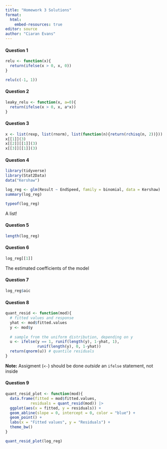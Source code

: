```yaml
---
title: "Homework 3 Solutions"
format: 
  html:
    embed-resources: true
editor: source
author: "Ciaran Evans"
---
```



#### Question 1

```r
relu <- function(x){
  return(ifelse(x > 0, x, 0))
}

relu(c(-1, 1))
```

#### Question 2

```r
leaky_relu <- function(x, a=0){
  return(ifelse(x > 0, x, a*x))
}
```

#### Question 3

```r
x <- list(rexp, list(rnorm), list(function(n){return(rchisq(n, 2))}))
x[[1]](3)
x[[2]][[1]](3)
x[[3]][[1]](3)
```

#### Question 4

```r
library(tidyverse)
library(Stat2Data)
data("Kershaw")

log_reg <- glm(Result ~ EndSpeed, family = binomial, data = Kershaw)
summary(log_reg)

typeof(log_reg)
```

A list!

#### Question 5

```r
length(log_reg)
```

#### Question 6

```r
log_reg[[1]]
```

The estimated coefficients of the model

#### Question 7

```r
log_reg$aic
```

#### Question 8

```r
quant_resid <- function(mod){
  # fitted values and response
  yhat <- mod$fitted.values
  y <- mod$y
  
  # sample from the uniform distribution, depending on y
  u <- ifelse(y == 1, runif(length(y), 1-yhat, 1),
              runif(length(y), 0, 1-yhat))
  return(qnorm(u)) # quantile residuals
}
```

**Note:** Assigment (`<-`) should be done *outside* an `ifelse` statement, not inside

#### Question 9

```r
quant_resid_plot <- function(mod){
  data.frame(fitted = mod$fitted.values,
           residuals = quant_resid(mod)) |>
  ggplot(aes(x = fitted, y = residuals)) +
  geom_abline(slope = 0, intercept = 0, color = "blue") +
  geom_point() +
  labs(x = "Fitted values", y = "Residuals") +
  theme_bw()
}

quant_resid_plot(log_reg)
```




